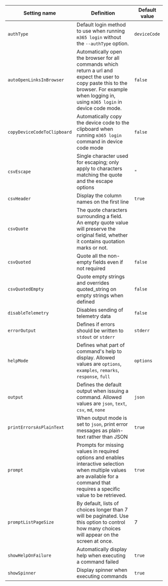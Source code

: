 Setting name|Definition|Default value
------------|----------|-------------
`authType`|Default login method to use when running `m365 login` without the `--authType` option.|`deviceCode`
`autoOpenLinksInBrowser`|Automatically open the browser for all commands which return a url and expect the user to copy paste this to the browser. For example when logging in, using `m365 login` in device code mode.|`false`
`copyDeviceCodeToClipboard`|Automatically copy the device code to the clipboard when running `m365 login` command in device code mode|`false`
`csvEscape`|Single character used for escaping; only apply to characters matching the quote and the escape options|`"`
`csvHeader`|Display the column names on the first line|`true`
`csvQuote`|The quote characters surrounding a field. An empty quote value will preserve the original field, whether it contains quotation marks or not.|` `
`csvQuoted`|Quote all the non-empty fields even if not required|`false`
`csvQuotedEmpty`|Quote empty strings and overrides quoted_string on empty strings when defined|`false`
`disableTelemetry`|Disables sending of telemetry data|`false`
`errorOutput`|Defines if errors should be written to `stdout` or `stderr`|`stderr`
`helpMode`|Defines what part of command's help to display. Allowed values are `options`, `examples`, `remarks`, `response`, `full`|`options`
`output`|Defines the default output when issuing a command. Allowed values are `json`, `text`, `csv`, `md`, `none`|`json`
`printErrorsAsPlainText`|When output mode is set to `json`, print error messages as plain-text rather than JSON|`true`
`prompt`|Prompts for missing values in required options and enables interactive selection when multiple values are available for a command that requires a specific value to be retrieved.|`true`
`promptListPageSize`|By default, lists of choices longer than 7 will be paginated. Use this option to control how many choices will appear on the screen at once.|7
`showHelpOnFailure`|Automatically display help when executing a command failed|`true`
`showSpinner`|Display spinner when executing commands|`true`

